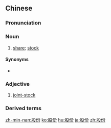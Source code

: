 {{also|股分}}
==Chinese==
{{zh-forms|alt=股分-nonstandard / rare}}

===Pronunciation===
{{zh-pron
|m=gǔfèn
|c=gu2 fan6-2
|h=pfs=kú-fun
|mn=kó͘-hūn
|cat=n,a
}}

===Noun===
{{zh-noun}}

# [[share]]; [[stock]]

====Synonyms====
* {{zh-l|股票}}

===Adjective===
{{zh-adj}}

# [[joint-stock company|joint-stock]] {{gloss|of a company}}

===Derived terms===
{{zh-der|股份公司|股份有限公司|股份制}}

{{zh-cat|Advanced}}

[[zh-min-nan:股份]]
[[ko:股份]]
[[hu:股份]]
[[ja:股份]]
[[zh:股份]]